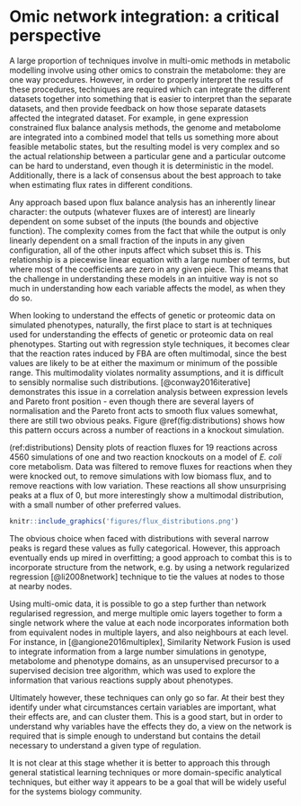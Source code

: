 # Omic network integration: a critical perspective

A large proportion of techniques involve in multi-omic methods in
metabolic modelling involve using other omics to constrain the
metabolome: they are one way procedures. However, in order to properly
interpret the results of these procedures, techniques are required which
can integrate the different datasets together into something that is
easier to interpret than the separate datasets, and then provide
feedback on how those separate datasets affected the integrated dataset.
For example, in gene expression constrained flux balance analysis
methods, the genome and metabolome are integrated into a combined model
that tells us something more about feasible metabolic states, but the
resulting model is very complex and so the actual relationship between a
particular gene and a particular outcome can be hard to understand, even
though it is deterministic in the model. Additionally, there is a lack
of consensus about the best approach to take when estimating flux rates
in different conditions.

Any approach based upon flux balance analysis has an inherently linear
character: the outputs (whatever fluxes are of interest) are linearly
dependent on some subset of the inputs (the bounds and objective
function). The complexity comes from the fact that while the output is
only linearly dependent on a small fraction of the inputs in any given
configuration, all of the other inputs affect which subset this is. This
relationship is a piecewise linear equation with a large number of
terms, but where most of the coefficients are zero in any given piece.
This means that the challenge in understanding these models in an
intuitive way is not so much in understanding how each variable affects
the model, as when they do so.

When looking to understand the effects of genetic or proteomic data on
simulated phenotypes, naturally, the first place to start is at
techniques used for understanding the effects of genetic or proteomic
data on real phenotypes. Starting out with regression style techniques,
it becomes clear that the reaction rates induced by FBA are often
multimodal, since the best values are likely to be at either the maximum
or minimum of the possible range. This multimodality violates normality
assumptions, and it is difficult to sensibly normalise such
distributions. [@conway2016iterative] demonstrates this issue in a
correlation analysis between expression levels and Pareto front position
- even though there are several layers of normalisation and the Pareto
front acts to smooth flux values somewhat, there are still two obvious
peaks. Figure \@ref(fig:distributions) shows how this pattern occurs
across a number of reactions in a knockout simulation.

(ref:distributions) Density plots of reaction fluxes for 19 reactions across 4560 simulations of one and two reaction knockouts on a model of *E. coli* core metabolism. Data was filtered to remove fluxes for reactions when they were knocked out, to remove simulations with low biomass flux, and to remove reactions with low variation. These reactions all show unsurprising peaks at a flux of 0, but more interestingly show a multimodal distribution, with a small number of other preferred values.

```r
knitr::include_graphics('figures/flux_distributions.png')
```


The obvious choice when faced with distributions with several narrow
peaks is regard these values as fully categorical. However, this
approach eventually ends up mired in overfitting; a good approach to
combat this is to incorporate structure from the network, e.g. by using
a network regularized regression [@li2008network] technique to tie the
values at nodes to those at nearby nodes.

Using multi-omic data, it is possible to go a step further than network
regularised regression, and merge multiple omic layers together to form
a single network where the value at each node incorporates information
both from equivalent nodes in multiple layers, and also neighbours at
each level. For instance, in [@angione2016multiplex], Similarity Network
Fusion is used to integrate information from a large number simulations
in genotype, metabolome and phenotype domains, as an unsupervised
precursor to a supervised decision tree algorithm, which was used to
explore the information that various reactions supply about phenotypes.

Ultimately however, these techniques can only go so far. At their best
they identify under what circumstances certain variables are important,
what their effects are, and can cluster them. This is a good start, but
in order to understand why variables have the effects they do, a view on
the network is required that is simple enough to understand but contains
the detail necessary to understand a given type of regulation.

It is not clear at this stage whether it is better to approach this
through general statistical learning techniques or more domain-specific
analytical techniques, but either way it appears to be a goal that will
be widely useful for the systems biology community.
